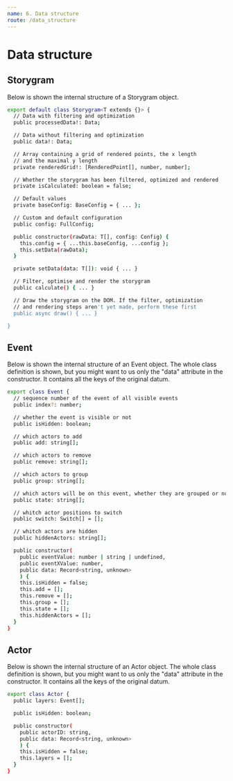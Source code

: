 ```yaml
---
name: 6. Data structure
route: /data_structure
---
```


# Data structure

## Storygram
Below is shown the internal structure of a Storygram object. 
  
```sh
export default class Storygram<T extends {}> {
  // Data with filtering and optimization
  public processedData!: Data;

  // Data without filtering and optimization
  public data!: Data;

  // Array containing a grid of rendered points, the x length 
  // and the maximal y length
  private renderedGrid!: [RenderedPoint[], number, number];

  // Whether the storygram has been filtered, optimized and rendered
  private isCalculated: boolean = false;

  // Default values
  private baseConfig: BaseConfig = { ... };

  // Custom and default configuration
  public config: FullConfig;

  public constructor(rawData: T[], config: Config) {
    this.config = { ...this.baseConfig, ...config };
    this.setData(rawData);
  }

  private setData(data: T[]): void { ... }

  // Filter, optimise and render the storygram
  public calculate() { ... }

  // Draw the storygram on the DOM. If the filter, optimization 
  // and rendering steps aren't yet made, perform these first
  public async draw() { ... }

}

``` 


## Event
Below is shown the internal structure of an Event object. The whole class definition is shown, but you might want to us only the "data" attribute in the constructor. It contains all the keys of the original datum.
  
```sh
export class Event {
  // sequence number of the event of all visible events
  public index?: number;

  // whether the event is visible or not
  public isHidden: boolean;

  // which actors to add
  public add: string[];

  // which actors to remove
  public remove: string[];

  // which actors to group
  public group: string[];

  // which actors will be on this event, whether they are grouped or not
  public state: string[];

  // whitch actor positions to switch
  public switch: Switch[] = [];

  // whitch actors are hidden
  public hiddenActors: string[];

  public constructor(
    public eventValue: number | string | undefined, 
    public eventXValue: number, 
    public data: Record<string, unknown>
    ) {
    this.isHidden = false;
    this.add = [];
    this.remove = [];
    this.group = [];
    this.state = [];
    this.hiddenActors = [];
  }
}
``` 

## Actor
Below is shown the internal structure of an Actor object. The whole class definition is shown, but you might want to us only the "data" attribute in the constructor. It contains all the keys of the original datum.
  
```sh
export class Actor {
  public layers: Event[];

  public isHidden: boolean;

  public constructor(
    public actorID: string, 
    public data: Record<string, unknown>
    ) {
    this.isHidden = false;
    this.layers = [];
  }
}
``` 
